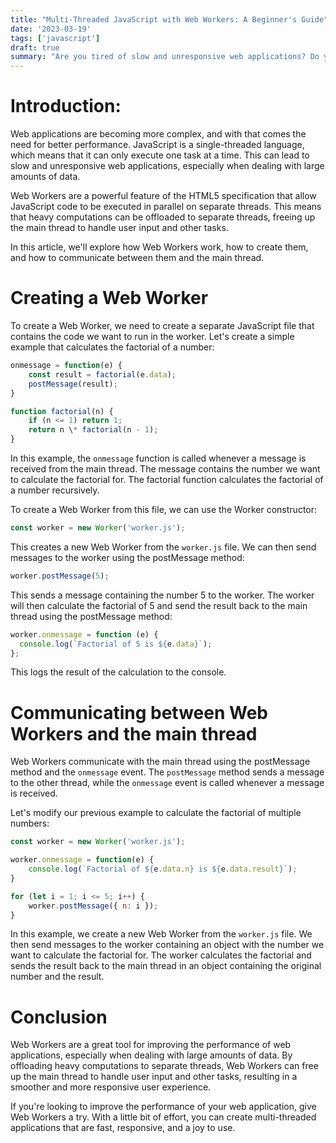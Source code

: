 ```yaml
---
title: "Multi-Threaded JavaScript with Web Workers: A Beginner's Guide"
date: '2023-03-19'
tags: ['javascript']
draft: true
summary: "Are you tired of slow and unresponsive web applications? Do you want to improve the performance of your JavaScript code without sacrificing user experience? Look no further than JavaScript's Web Workers API. In this article, we'll explore the basics of web workers and how they can help you create multi-threaded web applications."
---
```


# Introduction:

Web applications are becoming more complex, and with that comes the need for better performance. JavaScript is a single-threaded language, which means that it can only execute one task at a time. This can lead to slow and unresponsive web applications, especially when dealing with large amounts of data.

Web Workers are a powerful feature of the HTML5 specification that allow JavaScript code to be executed in parallel on separate threads. This means that heavy computations can be offloaded to separate threads, freeing up the main thread to handle user input and other tasks.

In this article, we'll explore how Web Workers work, how to create them, and how to communicate between them and the main thread.

# Creating a Web Worker

To create a Web Worker, we need to create a separate JavaScript file that contains the code we want to run in the worker. Let's create a simple example that calculates the factorial of a number:

```javascript
onmessage = function(e) {
	const result = factorial(e.data);
	postMessage(result);
}

function factorial(n) {
	if (n <= 1) return 1;
	return n \* factorial(n - 1);
}
```

In this example, the `onmessage` function is called whenever a message is received from the main thread. The message contains the number we want to calculate the factorial for. The factorial function calculates the factorial of a number recursively.

To create a Web Worker from this file, we can use the Worker constructor:

```javascript
const worker = new Worker('worker.js');
```

This creates a new Web Worker from the `worker.js` file. We can then send messages to the worker using the postMessage method:

```javascript
worker.postMessage(5);
```

This sends a message containing the number 5 to the worker. The worker will then calculate the factorial of 5 and send the result back to the main thread using the postMessage method:

```javascript
worker.onmessage = function (e) {
  console.log(`Factorial of 5 is ${e.data}`);
};
```

This logs the result of the calculation to the console.

# Communicating between Web Workers and the main thread

Web Workers communicate with the main thread using the postMessage method and the `onmessage` event. The `postMessage` method sends a message to the other thread, while the `onmessage` event is called whenever a message is received.

Let's modify our previous example to calculate the factorial of multiple numbers:

```javascript
const worker = new Worker('worker.js');

worker.onmessage = function(e) {
	console.log(`Factorial of ${e.data.n} is ${e.data.result}`);
}

for (let i = 1; i <= 5; i++) {
	worker.postMessage({ n: i });
}
```

In this example, we create a new Web Worker from the `worker.js` file. We then send messages to the worker containing an object with the number we want to calculate the factorial for. The worker calculates the factorial and sends the result back to the main thread in an object containing the original number and the result.

# Conclusion

Web Workers are a great tool for improving the performance of web applications, especially when dealing with large amounts of data. By offloading heavy computations to separate threads, Web Workers can free up the main thread to handle user input and other tasks, resulting in a smoother and more responsive user experience.

If you're looking to improve the performance of your web application, give Web Workers a try. With a little bit of effort, you can create multi-threaded applications that are fast, responsive, and a joy to use.
